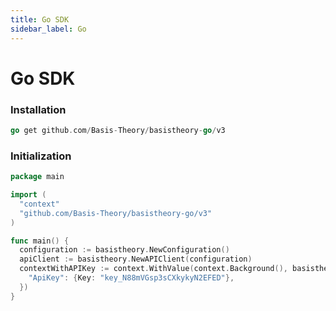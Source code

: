 ```yaml
---
title: Go SDK
sidebar_label: Go
---
```



# Go SDK

<GithubCard
  title="Go SDK"
  icon="go"
  organization="basis-theory"
  repository="basistheory-go"
/>

### Installation

```go showLineNumbers
go get github.com/Basis-Theory/basistheory-go/v3
```

### Initialization

```go showLineNumbers
package main

import (
  "context"
  "github.com/Basis-Theory/basistheory-go/v3"
)

func main() {
  configuration := basistheory.NewConfiguration()
  apiClient := basistheory.NewAPIClient(configuration)
  contextWithAPIKey := context.WithValue(context.Background(), basistheory.ContextAPIKeys, map[string]basistheory.APIKey{
    "ApiKey": {Key: "key_N88mVGsp3sCXkykyN2EFED"},
  })
}
```
